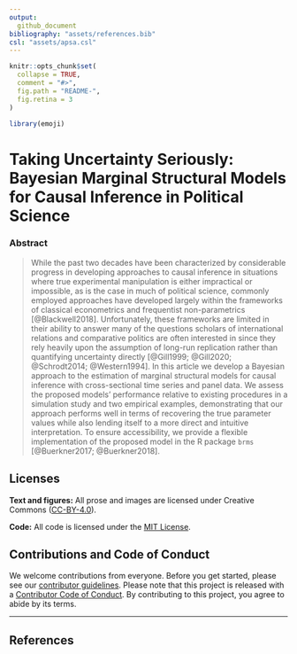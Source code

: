```yaml
---
output: 
  github_document
bibliography: "assets/references.bib"
csl: "assets/apsa.csl"
---
```


<!-- README.md is generated from README.Rmd. Please edit that file -->

```r
knitr::opts_chunk$set(
  collapse = TRUE,
  comment = "#>",
  fig.path = "README-",
  fig.retina = 3
)

library(emoji)
```

# Taking Uncertainty Seriously: Bayesian Marginal Structural Models for Causal Inference in Political Science

<!-- badges: start -->
<!-- badges: end -->

### Abstract

> While the past two decades have been characterized by considerable progress in developing approaches to causal inference in situations where true experimental manipulation is either impractical or impossible, as is the case in much of political science, commonly employed approaches have developed largely within the frameworks of classical econometrics and frequentist non-parametrics [@Blackwell2018]. Unfortunately, these frameworks are limited in their ability to answer many of the questions scholars of international relations and comparative politics are often interested in since they rely heavily upon the assumption of long-run replication rather than quantifying uncertainty directly [@Gill1999; @Gill2020; @Schrodt2014; @Western1994]. In this article we develop a Bayesian approach to the estimation of marginal structural models for causal inference with cross-sectional time series and panel data. We assess the proposed models' performance relative to existing procedures in a simulation study and two empirical examples, demonstrating that our approach performs well in terms of recovering the true parameter values while also lending itself to a more direct and intuitive interpretation. To ensure accessibility, we provide a flexible implementation of the proposed model in the R package `brms` [@Buerkner2017; @Buerkner2018].


## Licenses

**Text and figures:** All prose and images are licensed under Creative Commons ([CC-BY-4.0](http://creativecommons.org/licenses/by/4.0/)).

**Code:** All code is licensed under the [MIT License](LICENSE.md).


## Contributions and Code of Conduct

We welcome contributions from everyone. Before you get started, please see our [contributor guidelines](CONTRIBUTING.md). Please note that this project is released with a [Contributor Code of Conduct](https://contributor-covenant.org/version/2/0/CODE_OF_CONDUCT.html). By contributing to this project, you agree to abide by its terms.

---

## References
